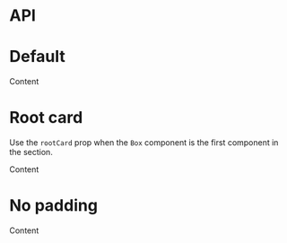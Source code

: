 
<Meta title="Box" component={Box} />

# API

<Props of={Box} />

# Default

<Preview>
  <Story name="Default">
    <Box>Content</Box>
  </Story>
</Preview>

# Root card

Use the `rootCard` prop when the `Box` component is the first component in the section.

<Preview>
  <Story name="Root">
    <Box rootCard>Content</Box>
  </Story>
</Preview>

# No padding

<Preview>
  <Story name="No padding">
    <Box noPadding rootCard>
      Content
    </Box>
  </Story>
</Preview>
